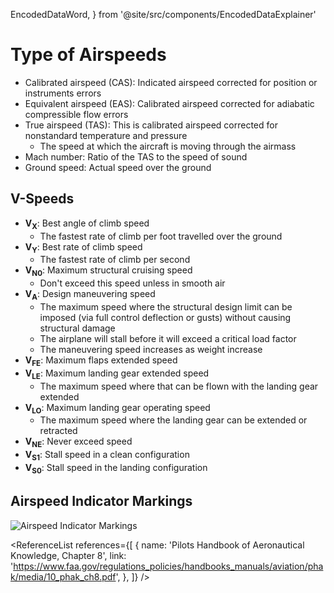   EncodedDataWord,
} from '@site/src/components/EncodedDataExplainer'

# Type of Airspeeds

- Calibrated airspeed (CAS): Indicated airspeed corrected for position or
  instruments errors
- Equivalent airspeed (EAS): Calibrated airspeed corrected for adiabatic
  compressible flow errors
- True airspeed (TAS): This is calibrated airspeed corrected for nonstandard
  temperature and pressure
  - The speed at which the aircraft is moving through the airmass
- Mach number: Ratio of the TAS to the speed of sound
- Ground speed: Actual speed over the ground

## V-Speeds

- **V<sub>X</sub>**: Best angle of climb speed
  - The fastest rate of climb per foot travelled over the ground
- **V<sub>Y</sub>**: Best rate of climb speed
  - The fastest rate of climb per second
- **V<sub>N0</sub>**: Maximum structural cruising speed
  - Don't exceed this speed unless in smooth air
- **V<sub>A</sub>**: Design maneuvering speed
  - The maximum speed where the structural design limit can be imposed (via full
    control deflection or gusts) without causing structural damage
  - The airplane will stall before it will exceed a critical load factor
  - The maneuvering speed increases as weight increase
- **V<sub>FE</sub>**: Maximum flaps extended speed
- **V<sub>LE</sub>**: Maximum landing gear extended speed
  - The maximum speed where that can be flown with the landing gear extended
- **V<sub>LO</sub>**: Maximum landing gear operating speed
  - The maximum speed where the landing gear can be extended or retracted
- **V<sub>NE</sub>**: Never exceed speed
- **V<sub>S1</sub>**: Stall speed in a clean configuration
- **V<sub>S0</sub>**: Stall speed in the landing configuration

## Airspeed Indicator Markings

![Airspeed Indicator Markings](/img/content/airspeed-markings.png)

<ReferenceList
  references={[
    {
      name: 'Pilots Handbook of Aeronautical Knowledge, Chapter 8',
      link: 'https://www.faa.gov/regulations_policies/handbooks_manuals/aviation/phak/media/10_phak_ch8.pdf',
    },
  ]}
/>

